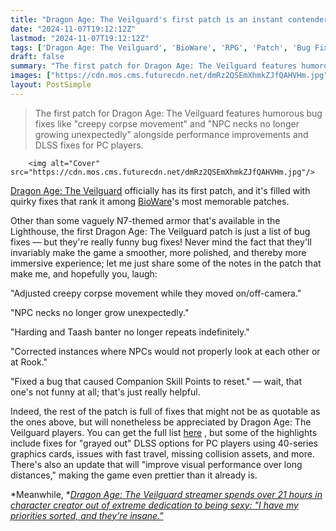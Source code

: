 ```yaml
---
title: "Dragon Age: The Veilguard's first patch is an instant contender for BioWare's best patch notes: 'NPC necks no longer grow unexpectedly' and 'creepy corpse movement' is fixed"
date: "2024-11-07T19:12:12Z"
lastmod: "2024-11-07T19:12:12Z"
tags: ['Dragon Age: The Veilguard', 'BioWare', 'RPG', 'Patch', 'Bug Fixes', 'PC', 'Graphics', 'DLSS', 'Performance']
draft: false
summary: "The first patch for Dragon Age: The Veilguard features humorous bug fixes like 'creepy corpse movement' and 'NPC necks no longer growing unexpectedly' alongside performance improvements and DLSS fixes for PC players."
images: ["https://cdn.mos.cms.futurecdn.net/dmRz2QSEmXhmkZJfQAHVHm.jpg"]
layout: PostSimple
---
```

> The first patch for Dragon Age: The Veilguard features humorous bug fixes like "creepy corpse movement" and "NPC necks no longer growing unexpectedly" alongside performance improvements and DLSS fixes for PC players.


        <img alt="Cover" src="https://cdn.mos.cms.futurecdn.net/dmRz2QSEmXhmkZJfQAHVHm.jpg"/>
        
[<u>Dragon Age: The Veilguard</u>](https://www.gamesradar.com/games/dragon-age/dragon-age-veilguard-guide/) officially has its first patch, and it's filled with quirky fixes that rank it among [BioWare](https://www.gamesradar.com/tag/bioware/)'s most memorable patches.

Other than some vaguely N7-themed armor that's available in the Lighthouse, the first Dragon Age: The Veilguard patch is just a list of bug fixes — but they're really funny bug fixes! Never mind the fact that they'll invariably make the game a smoother, more polished, and thereby more immersive experience; let me just share some of the notes in the patch that make me, and hopefully you, laugh:

"Adjusted creepy corpse movement while they moved on/off-camera."

"NPC necks no longer grow unexpectedly."

"Harding and Taash banter no longer repeats indefinitely."

"Corrected instances where NPCs would not properly look at each other or at Rook."

"Fixed a bug that caused Companion Skill Points to reset." — wait, that one's not funny at all; that's just really helpful.

Indeed, the rest of the patch is full of fixes that might not be as quotable as the ones above, but will nonetheless be appreciated by Dragon Age: The Veilguard players. You can get the full list [here](https://www.ea.com/games/dragon-age/dragon-age-the-veilguard/news/patch-1-0-0) , but some of the highlights include fixes for "grayed out" DLSS options for PC players using 40-series graphics cards, issues with fast travel, missing collision assets, and more. There's also an update that will "improve visual performance over long distances," making the game even prettier than it already is.

*Meanwhile, *[<em>Dragon Age: The Veilguard streamer spends over 21 hours in character creator out of extreme dedication to being sexy: "I have my priorities sorted, and they’re insane."</em>](https://www.gamesradar.com/games/dragon-age/you-can-get-unlimited-gold-in-dragon-age-the-veilguard-thanks-to-one-simple-exploit-a-pot-smashing-method-straight-out-of-zelda/)
        